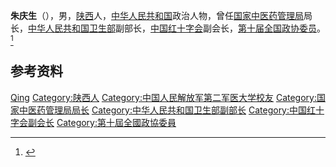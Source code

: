 '''朱庆生'''（{{bd|1943年|12月|}}），男，[[陕西|陕西]]人，[[中华人民共和国|中华人民共和国]]政治人物，曾任[[国家中医药管理局|国家中医药管理局]]局长，[[中华人民共和国卫生部|中华人民共和国卫生部]]副部长，[[中国红十字会|中国红十字会]]副会长，[[第十届全国政协委员|第十届全国政协委员]]。<ref>{{Cite web|title=朱庆生|url=http://www.81.cn/rdzt/2014/0421bkjx/2014-04/23/content_5877858.htm|accessdate=2020-12-10|work=中国军网|archive-date=2015-05-02|archive-url=https://web.archive.org/web/20150502065453/http://www.81.cn/rdzt/2014/0421bkjx/2014-04/23/content_5877858.htm|dead-url=no}}</ref>

== 参考资料 ==
{{reflist}}

{{中国人物小作品}}

{{Authority control}}
{{DEFAULTSORT:Zhu朱}}
[[Category:朱姓|Qing]]
[[Category:陕西人|Category:陕西人]]
[[Category:中国人民解放军第二军医大学校友|Category:中国人民解放军第二军医大学校友]]
[[Category:国家中医药管理局局长|Category:国家中医药管理局局长]]
[[Category:中华人民共和国卫生部副部长|Category:中华人民共和国卫生部副部长]]
[[Category:中国红十字会副会长|Category:中国红十字会副会长]]
[[Category:第十屆全國政協委員|Category:第十屆全國政協委員]]